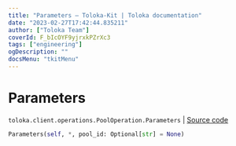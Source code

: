 ```yaml
---
title: "Parameters — Toloka-Kit | Toloka documentation"
date: "2023-02-27T17:42:44.835211"
author: ["Toloka Team"]
coverId: F_bIcOYF9yjrxkPZrXc3
tags: ["engineering"]
ogDescription: ""
docsMenu: "tkitMenu"
---
```


# Parameters
`toloka.client.operations.PoolOperation.Parameters` | [Source code](https://github.com/Toloka/toloka-kit/blob/v1.1.4/src/client/operations.py#L140)

```python
Parameters(self, *, pool_id: Optional[str] = None)
```